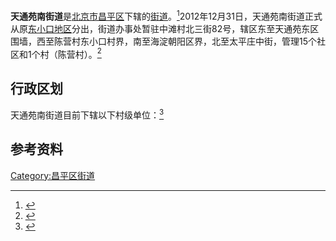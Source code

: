 {{中国乡级行政区
|景观照片文件名 = Tiantong Dongyuan Phase I (20210713132121).jpg
|景观照片描述 = 天通东苑一区塔楼
|汉语拼音 = 
|其他语言 = 
|其他语言名称 = 
|旧称 = 
|地名出处 = [[天通苑|天通苑]]居住区
|位置图文件名 = 
|位置图描述 = 
|自定义图片= 
|建置时间 = 2012年12月31日
|政府驻地 = 
|毗邻 = 
|总面积 = 
|总人口 = 
|总人口年份 = 
|户籍人口 = 
|户籍人口年份 = 
|常住人口 = 
|常住人口年份 = 
|人口密度 = 
|GDP = 
|GDP年份 = 
|邮政编码 = 
|电话区号 = 10
|官方网站 = 
|网站名称 = 
|11/01/14/009/000}}
'''天通苑南街道'''是[[北京市|北京市]][[昌平区|昌平区]]下辖的[[街道办事处|街道]]。<ref>{{PRC admin/ref sgc|{{PRC admin/parent|11/01/14/009/000}}}}</ref>2012年12月31日，天通苑南街道正式从原[[东小口地区|东小口地区]]分出，街道办事处暂驻中滩村北三街82号，辖区东至天通苑东区围墙，西至陈营村东小口村界，南至海淀朝阳区界，北至太平庄中街，管理15个社区和1个村（陈营村）。<ref>{{cite news|url=http://www.xzqh.org/html/show/bj/31.html|title=昌平区历史沿革|date=2013-03-13|accessdate=2013-09-30|archive-date=2013-09-22|archive-url=https://web.archive.org/web/20130922042023/http://www.xzqh.org/html/show/bj/31.html|dead-url=no}}</ref>

==行政区划==
天通苑南街道目前下辖以下村级单位：<ref>{{PRC admin/ref sgc|11/01/14/009/000}}</ref>

{{PRC admin/children|11/01/14/009/000}}

==参考资料==
{{Reflist|2}}

{{昌平区行政区划}}
{{北京行政区划小作品}}

[[Category:昌平区街道|Category:昌平区街道]]